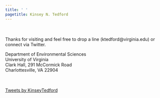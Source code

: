 ```yaml
---
title: ' '
pagetitle: Kinsey N. Tedford
---
```


<link rel="stylesheet" href="styles.css" type="text/css">

<div class = "row">

<div class = "col-md-6">
<br><br>Thanks for visiting and feel free to drop a line (ktedford@virginia.edu) or connect via Twitter.

Department of Environmental Sciences<br>
University of Virginia<br>
Clark Hall, 291 McCormick Road<br>
Charlottesville, VA 22904<br>
</div>
  
<div class = "col-md-6">
<br><br><a class="twitter-timeline" data-width="450" href="https://twitter.com/KinseyTedford?ref_src=twsrc%5Etfw">Tweets by KinseyTedford</a> <script async src="https://platform.twitter.com/widgets.js" charset="utf-8"></script>
</div>
</div>